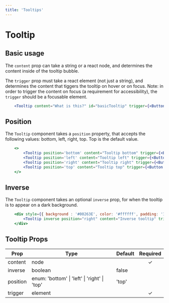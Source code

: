 ```yaml
---
title: 'Tooltips'
---
```


# Tooltip

## Basic usage

The `content` prop can take a string or a react node, and determines the content inside of the tooltip bubble.

The `trigger` prop must take a react element (not just a string), and determines the content that tiggers the tooltip on hover or on focus. Note: in order to trigger the content on focus (a requirement for accessibility), the `trigger` should be a focusable element.

```.jsx
    <Tooltip content="What is this?" id="basicTooltip" trigger={<Button icon={<QuestionCircleIcon />} variant="link" />} />
```

## Position

The `Tooltip` component takes a `position` property, that accepts the following values: bottom, left, right, top. Top is the default value.

```.jsx
    <>
        <Tooltip position='bottom' content="Tooltip bottom" trigger={<Button ariaLabel="Question Icon" icon={<QuestionCircleIcon />} variant="link" />} />
        <Tooltip position='left' content="Tooltip left" trigger={<Button icon={<QuestionCircleIcon />} variant="link" />} />
        <Tooltip position='right' content="Tooltip right" trigger={<Button icon={<QuestionCircleIcon />} variant="link" />} />
        <Tooltip position='top' content="Tooltip top" trigger={<Button icon={<QuestionCircleIcon />} variant="link" />} />
    </>
```

## Inverse

The `Tooltip` component takes an optional `inverse` prop, for when the tooltip is to appear on a dark background.

```.jsx
    <div style={{ background : '#00263E', color: '#ffffff', padding: '10px' }}>
        <Tooltip inverse position="right" content="Inverse tooltip" trigger={<Button ariaLabel="Question Icon" icon={<QuestionCircleIcon />} inverse variant="link" />} />
    </div>
```

## Tooltip Props

| Prop     | Type                                                     | Default | Required |
| -------- | -------------------------------------------------------- | ------- | :------: |
| content  | node                                                     |         | &#10003; |
| inverse  | boolean                                                  | false   |          |
| position | enum: 'bottom' &#124; 'left' &#124; 'right' &#124; 'top' | 'top'   |          |
| trigger  | element                                                  |         | &#10003; |
